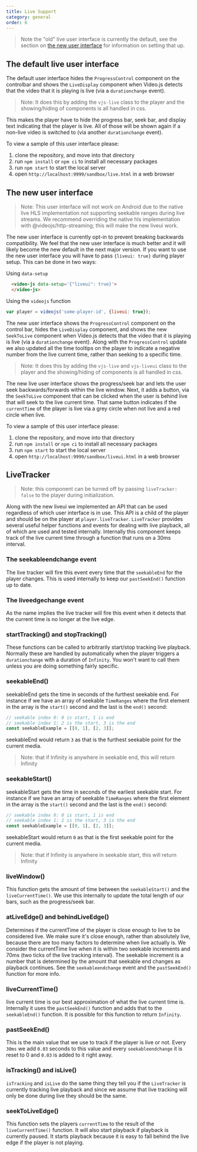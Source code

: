 ```yaml
---
title: Live Support
category: general
order: 6
---
```


> Note the "old" live user interface is currently the default, see the section on [the new user interface](#the-new-user-interface) for information on setting that up.

## The default live user interface

The default user interface hides the `ProgressControl` component on the controlbar and shows the `LiveDisplay` component when Video.js detects that the video that it is playing is live (via a `durationchange` event).

> Note: It does this by adding the `vjs-live` class to the player and the showing/hiding of components is all handled in css.

This makes the player have to hide the progress bar, seek bar, and display text indicating that the player is live. All of those will be shown again if a non-live video is switched to (via another `durationchange` event).

To view a sample of this user interface please:

1. clone the repository, and move into that directory
1. run `npm install` or `npm ci` to install all necessary packages
1. run `npm start` to start the local server
1. open `http://localhost:9999/sandbox/live.html` in a web browser

## The new user interface

> Note: This user interface will not work on Android due to the native live HLS implementation not supporting seekable ranges during live streams. We recommend overriding the native hls implementation with @videojs/http-streaming; this will make the new liveui work.

The new user interface is currently opt-in to prevent breaking backwards compatibility. We feel that the new user interface is much better and it will likely become the new default in the next major version. If you want to use the new user interface you will have to pass `{liveui: true}` during player setup. This can be done in two ways:

Using `data-setup`

```html
  <video-js data-setup='{"liveui": true}'>
  </video-js>
```

Using the `videojs` function

```js
var player = videojs('some-player-id', {liveui: true});
```

The new user interface shows the `ProgressControl` component on the control bar, hides the `LiveDisplay` component, and shows the new `SeekToLive` component when Video.js detects that the video that it is playing is live (via a `durationchange` event). Along with the `ProgressControl` update we also updated all the time tooltips on the player to indicate a negative number from the live current time, rather than seeking to a specific time.

> Note: It does this by adding the `vjs-live` and `vjs-liveui` class to the player and the showing/hiding of components is all handled in css.

The new live user interface shows the progress/seek bar and lets the user seek backwards/forwards within the live window. Next, it adds a button, via the `SeekToLive` component that can be clicked when the user is behind live that will seek to the live current time. That same button indicates if the `currentTime` of the player is live via a grey circle when not live and a red circle when live.

To view a sample of this user interface please:

1. clone the repository, and move into that directory
1. run `npm install` or `npm ci` to install all necessary packages
1. run `npm start` to start the local server
1. open `http://localhost:9999/sandbox/liveui.html` in a web browser

## LiveTracker

> Note: this component can be turned off by passing `liveTracker: false` to the player during initialization.

Along with the new liveui we implemented an API that can be used regardless of which user interface is in use. This API is a child of the player and should be on the player at `player.liveTracker`. `LiveTracker` provides several useful helper functions and events for dealing with live playback, all of which are used and tested internally. Internally this component keeps track of the live current time through a function that runs on a 30ms interval.

### The seekableendchange event

The live tracker will fire this event every time that the `seekableEnd` for the player changes. This is used internally to keep our `pastSeekEnd()` function up to date.

### The liveedgechange event

As the name implies the live tracker will fire this event when it detects that the current time is no longer at the live edge.

### startTracking() and stopTracking()

These functions can be called to arbitrarily start/stop tracking live playback. Normally these are handled by automatically when the player triggers a `durationchange` with a duration of `Infinity`. You won't want to call them unless you are doing something fairly specific.

### seekableEnd()

seekableEnd gets the time in seconds of the furthest seekable end. For instance if we have an array of seekable `TimeRanges` where the first element in the array is the `start()` second and the last is the `end()` second:

```js
// seekable index 0: 0 is start, 1 is end
// seekable index 1: 2 is the start, 3 is the end
const seekableExample = [[0, 1], [2, 3]];
```

seekableEnd would return `3` as that is the furthest seekable point for the current media.

> Note: that if Infinity is anywhere in seekable end, this will return Infinity

### seekableStart()

seekableStart gets the time in seconds of the earliest seekable start. For instance if we have an array of seekable `TimeRanges` where the first element in the array is the `start()` second and the last is the `end()` second:

```js
// seekable index 0: 0 is start, 1 is end
// seekable index 1: 2 is the start, 3 is the end
const seekableExample = [[0, 1], [2, 3]];
```

seekableStart would return `0` as that is the first seekable point for the current media.

> Note: that if Infinity is anywhere in seekable start, this will return Infinity

### liveWindow()

This function gets the amount of time between the `seekableStart()` and the `liveCurrentTime()`. We use this internally to update the total length of our bars, such as the progress/seek bar.

### atLiveEdge() and behindLiveEdge()

Determines if the currentTime of the player is close enough to live to be considered live. We make sure it's close enough, rather than absolutely live, because there are too many factors to determine when live actually is. We consider the currentTime live when it is within two seekable increments and 70ms (two ticks of the live tracking interval). The seekable increment is a number that is determined by the amount that seekable end changes as playback continues. See the `seekableendchange` event and the `pastSeekEnd()` function for more info.

### liveCurrentTime()

live current time is our best approximation of what the live current time is. Internally it uses the `pastSeekEnd()` function and adds that to the `seekableEnd()` function. It is possible for this function to return `Infinity`.

### pastSeekEnd()

This is the main value that we use to track if the player is live or not. Every `30ms` we add `0.03` seconds to this value and every `seekableendchange` it is reset to 0 and `0.03` is added to it right away.

### isTracking() and isLive()

`isTracking` and `isLive` do the same thing they tell you if the `LiveTracker` is currently tracking live playback and since we assume that live tracking will only be done during live they should be the same.

### seekToLiveEdge()

This function sets the players `currentTime` to the result of the `liveCurrentTime()` function. It will also start playback if playback is currently paused. It starts playback because it is easy to fall behind the live edge if the player is not playing.
